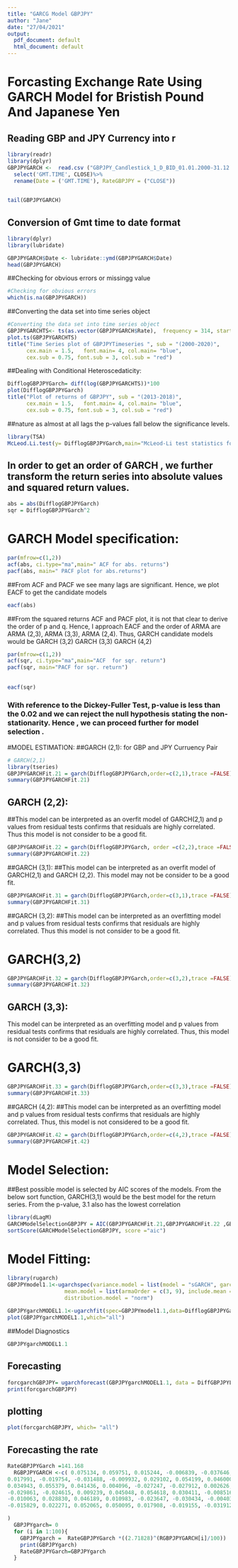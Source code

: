 ```yaml
---
title: "GARCG Model GBPJPY"
author: "Jane"
date: "27/04/2021"
output:
  pdf_document: default
  html_document: default
---
```







# Forcasting Exchange Rate Using GARCH Model for Bristish Pound And Japanese Yen

## Reading GBP and JPY Currency into r
```r
library(readr)
library(dplyr)
GBPJPYGARCH <-  read.csv ("GBPJPY_Candlestick_1_D_BID_01.01.2000-31.12.2020.csv")%>%
  select('GMT.TIME', CLOSE)%>%
  rename(Date = ('GMT.TIME'), RateGBPJPY = ("CLOSE"))

  
tail(GBPJPYGARCH)
```

## Conversion of Gmt time to date format
```r
library(dplyr)
library(lubridate)

GBPJPYGARCH$Date <- lubridate::ymd(GBPJPYGARCH$Date)
head(GBPJPYGARCH)

```



##Checking for obvious errors or missingg value
```r
#Checking for obvious errors
which(is.na(GBPJPYGARCH))

```

##Converting the data set into time series object

```r
#Converting the data set into time series object
GBPJPYGARCHTS<- ts(as.vector(GBPJPYGARCH$Rate),  frequency = 314, start= c(2000,01,03))
plot.ts(GBPJPYGARCHTS)
title("Time Series plot of GBPJPYTimeseries ", sub = "(2000-2020)",
      cex.main = 1.5,   font.main= 4, col.main= "blue",
      cex.sub = 0.75, font.sub = 3, col.sub = "red")
```








##Dealing with Conditional Heteroscedaticity:


```r
 
DifflogGBPJPYGarch= diff(log(GBPJPYGARCHTS))*100
plot(DifflogGBPJPYGarch)
title("Plot of returns of GBPJPY", sub = "(2013-2018)",
      cex.main = 1.5,   font.main= 4, col.main= "blue",
      cex.sub = 0.75, font.sub = 3, col.sub = "red")
```

##nature as almost at all lags the p-values fall below the significance levels.



```r
library(TSA)
McLeod.Li.test(y= DifflogGBPJPYGarch,main="McLeod-Li test statistics for Daily return series")
```



## In order to get an order of GARCH , we further transform the return series into absolute values and squared return values.


```r

abs = abs(DifflogGBPJPYGarch)
sqr = DifflogGBPJPYGarch^2
```




# GARCH Model specification:

```r
par(mfrow=c(1,2))
acf(abs, ci.type="ma",main=" ACF for abs. returns")
pacf(abs, main=" PACF plot for abs.returns")
```


##From ACF and PACF we see many lags are significant. Hence, we plot EACF to get the candidate models

```r
eacf(abs) 
```

##From the squared returns ACF and PACF plot, it is not that clear to derive the order of p and q. Hence, I approach EACF and the order of ARMA are ARMA (2,3), ARMA (3,3), ARMA (2,4). Thus, GARCH candidate models would be GARCH (3,2) GARCH (3,3) GARCH (4,2)

```r


par(mfrow=c(1,2))
acf(sqr, ci.type="ma",main="ACF  for sqr. return")
pacf(sqr, main="PACF for sqr. return")
```

##

```r
eacf(sqr) 
```



### With reference to the Dickey-Fuller Test, p-value is less than the 0.02 and we can reject the null hypothesis stating the non-stationarity. Hence , we can proceed further for model selection .


#MODEL ESTIMATION:
##GARCH (2,1): for GBP and JPY Curruency Pair


```r


# GARCH(2,1)
library(tseries)
GBPJPYGARCHFit.21 = garch(DifflogGBPJPYGarch,order=c(2,1),trace =FALSE)
summary(GBPJPYGARCHFit.21)
```



## GARCH (2,2):
##This model can be interpreted as an overfit model of GARCH(2,1) and p values from residual tests confirms that residuals are highly correlated. Thus this model is not consider to be a good fit.

```r

GBPJPYGARCHFit.22 = garch(DifflogGBPJPYGarch, order =c(2,2),trace =FALSE)
summary(GBPJPYGARCHFit.22)
```


##GARCH (3,1):
##This model can be interpreted as an overfit model of GARCH(2,1) and GARCH (2,2). This model may not be consider to be a good fit.



```r

GBPJPYGARCHFit.31 = garch(DifflogGBPJPYGarch,order=c(3,1),trace =FALSE)
summary(GBPJPYGARCHFit.31)
```


##GARCH (3,2):
##This model can be interpreted as an overfitting model and p values from residual tests confirms that residuals are highly correlated. Thus this model is not consider to be a good fit.

# GARCH(3,2) 

```r
GBPJPYGARCHFit.32 = garch(DifflogGBPJPYGarch,order=c(3,2),trace =FALSE)
summary(GBPJPYGARCHFit.32)
```


## GARCH (3,3):
This model can be interpreted as an overfitting model and p values from residual tests confirms that residuals are highly correlated. Thus, this model is not consider to be a good fit.

# GARCH(3,3)

```r

GBPJPYGARCHFit.33 = garch(DifflogGBPJPYGarch,order=c(3,3),trace =FALSE)
summary(GBPJPYGARCHFit.33)
```


##GARCH (4,2):
##This model can be interpreted as an overfitting model and p values from residual tests confirms that residuals are highly correlated. Thus, this model is not considered to be a good fit.



```r

GBPJPYGARCHFit.42 = garch(DifflogGBPJPYGarch,order=c(4,2),trace =FALSE)
summary(GBPJPYGARCHFit.42)
```



# Model Selection:
##Best possible model is selected by AIC scores of the models. From the below sort function, GARCH(3,1) would be the best model for the return series. From the p-value, 3.1 also has the lowest correlation


```r
library(dLagM)
GARCHModelSelectionGBPJPY = AIC(GBPJPYGARCHFit.21,GBPJPYGARCHFit.22 ,GBPJPYGARCHFit.31,GBPJPYGARCHFit.32,GBPJPYGARCHFit.33, GBPJPYGARCHFit.42)
sortScore(GARCHModelSelectionGBPJPY, score ="aic")
```


# Model Fitting:

```r
library(rugarch)
GBPJPYmodel1.1<-ugarchspec(variance.model = list(model = "sGARCH", garchOrder = c(1, 1)), 
                  mean.model = list(armaOrder = c(3, 9), include.mean = TRUE), 
                  distribution.model = "norm")
                  
GBPJPYgarchMODEL1.1<-ugarchfit(spec=GBPJPYmodel1.1,data=DifflogGBPJPYGarch, out.sample = 100)
plot(GBPJPYgarchMODEL1.1,which="all")
```

##Model Diagnostics

```r
GBPJPYgarchMODEL1.1
```


## Forecasting

```r
forcgarchGBPJPY= ugarchforecast(GBPJPYgarchMODEL1.1, data = DiffGBPJPYLogTran, n.ahead = 100, n.roll =10)
print(forcgarchGBPJPY)
```


## plotting

```r
plot(forcgarchGBPJPY, which= "all")
```

## Forecasting the rate


```r
RateGBPJPYGarch =141.168	
  RGBPJPYGARCH <-c( 0.075134, 0.059751, 0.015244, -0.006839, -0.037646, -0.011593, 0.019804, 0.053840, 0.048703, 
0.017991, -0.019754, -0.031488, -0.009932, 0.029102, 0.054199, 0.046000, 0.010720, -0.023724, -0.003770, -0.030296, 
0.034943, 0.055379, 0.041436, 0.004096, -0.027247, -0.027912, 0.002626, 0.040326, 0.055505, 0.036209, -0.002371, 
-0.029861, -0.024615, 0.009239, 0.045048, 0.054618, 0.030411, -0.008516, -0.031514, -0.020475, 0.015913, 0.049002,  0.052737, 0.024177, -0.014195, -0.032167, -0.015587, 0.022494, 0.052094, 0.049906, 0.017650, -0.019279, -0.031805, 
-0.010063, 0.028830, 0.046189, 0.010983, -0.023647, -0.030434, -0.004033, 0.034773, 0.055430, 0.041672, 0.004328,  -0.027199, -0.028087, 0.002366, 0.040186, 0.055595, 0.036458, -0.002159, -0.029853, -0.024817, 0.008985, 0.044943, 0.054744, 0.030669, -0.008329, -0.031545, -0.020700, 0.015672, 0.048934, 0.052897, 0.024438, -0.014038, -0.032238, 
-0.015829, 0.022271, 0.052065, 0.050095, 0.017908, -0.019155, -0.031912, -0.010318, 0.028629, 0.054264, 0.046403, 0.011232, 0.011232, -0.023559 

)
  GBPJPYgarch= 0
  for (i in 1:100){
    GBPJPYgarch =  RateGBPJPYGarch *((2.71828)^(RGBPJPYGARCH[i]/100))
    print(GBPJPYgarch)
    RateGBPJPYGarch=GBPJPYgarch
  }
  
```










